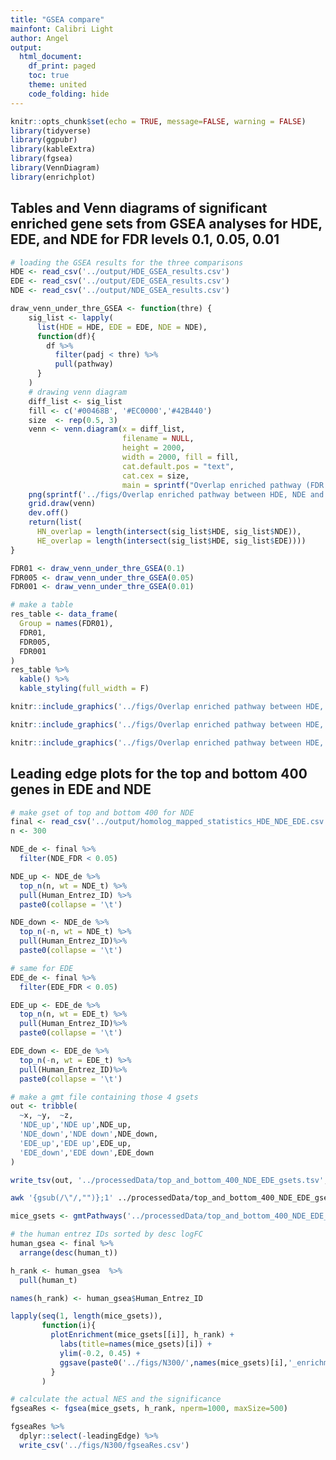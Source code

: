 ```yaml
---
title: "GSEA compare"
mainfont: Calibri Light 
author: Angel
output:
  html_document:
    df_print: paged
    toc: true
    theme: united
    code_folding: hide
---
```

```r
knitr::opts_chunk$set(echo = TRUE, message=FALSE, warning = FALSE)
library(tidyverse)
library(ggpubr)
library(kableExtra)
library(fgsea)
library(VennDiagram)
library(enrichplot)
```

## Tables and Venn diagrams of significant enriched gene sets from GSEA analyses for HDE, EDE, and NDE for FDR levels 0.1, 0.05, 0.01

```r
# loading the GSEA results for the three comparisons
HDE <- read_csv('../output/HDE_GSEA_results.csv')
EDE <- read_csv('../output/EDE_GSEA_results.csv')
NDE <- read_csv('../output/NDE_GSEA_results.csv')
```

```r

draw_venn_under_thre_GSEA <- function(thre) {
    sig_list <- lapply(
      list(HDE = HDE, EDE = EDE, NDE = NDE),
      function(df){
        df %>%
          filter(padj < thre) %>%
          pull(pathway)
      }
    )
    # drawing venn diagram
    diff_list <- sig_list
    fill <- c('#00468B', '#EC0000','#42B440')
    size  <- rep(0.5, 3)
    venn <- venn.diagram(x = diff_list, 
                         filename = NULL,
                         height = 2000,
                         width = 2000, fill = fill,
                         cat.default.pos = "text", 
                         cat.cex = size,
                         main = sprintf("Overlap enriched pathway (FDR < %s)", thre));
    png(sprintf('../figs/Overlap enriched pathway between HDE, NDE and EDE (FDR < %s).png', thre), width = 4, height = 4, units = 'in', res = 300)
    grid.draw(venn)
    dev.off()
    return(list(
      HN_overlap = length(intersect(sig_list$HDE, sig_list$NDE)),
      HE_overlap = length(intersect(sig_list$HDE, sig_list$EDE))))
}

FDR01 <- draw_venn_under_thre_GSEA(0.1)
FDR005 <- draw_venn_under_thre_GSEA(0.05)
FDR001 <- draw_venn_under_thre_GSEA(0.01)

# make a table
res_table <- data_frame(
  Group = names(FDR01),
  FDR01,
  FDR005,
  FDR001
)
res_table %>%
  kable() %>%
  kable_styling(full_width = F)
```
```r
knitr::include_graphics('../figs/Overlap enriched pathway between HDE, NDE and EDE (FDR < 0.1).png')
```
```r
knitr::include_graphics('../figs/Overlap enriched pathway between HDE, NDE and EDE (FDR < 0.05).png')
```

```r
knitr::include_graphics('../figs/Overlap enriched pathway between HDE, NDE and EDE (FDR < 0.01).png')
```

## Leading edge plots for the top and bottom 400 genes in EDE and NDE 

```r
# make gset of top and bottom 400 for NDE
final <- read_csv('../output/homolog_mapped_statistics_HDE_NDE_EDE.csv')
n <- 300

NDE_de <- final %>%
  filter(NDE_FDR < 0.05) 

NDE_up <- NDE_de %>%
  top_n(n, wt = NDE_t) %>%
  pull(Human_Entrez_ID) %>%
  paste0(collapse = '\t')

NDE_down <- NDE_de %>%
  top_n(-n, wt = NDE_t) %>%
  pull(Human_Entrez_ID)%>%
  paste0(collapse = '\t')

```

```r
# same for EDE
EDE_de <- final %>%
  filter(EDE_FDR < 0.05) 

EDE_up <- EDE_de %>%
  top_n(n, wt = EDE_t) %>%
  pull(Human_Entrez_ID)%>%
  paste0(collapse = '\t')

EDE_down <- EDE_de %>%
  top_n(-n, wt = EDE_t) %>%
  pull(Human_Entrez_ID)%>%
  paste0(collapse = '\t')
```


```r
# make a gmt file containing those 4 gsets
out <- tribble(
  ~x, ~y,  ~z,
  'NDE_up','NDE up',NDE_up,
  'NDE_down','NDE down',NDE_down,
  'EDE_up','EDE up',EDE_up,
  'EDE_down','EDE down',EDE_down
)

write_tsv(out, '../processedData/top_and_bottom_400_NDE_EDE_gsets.tsv', col_names = F , quote_escape = 'backslash')
```

```bash
awk '{gsub(/\"/,"")};1' ../processedData/top_and_bottom_400_NDE_EDE_gsets.tsv > ../processedData/top_and_bottom_400_NDE_EDE_gsets.gmt
```


```r
mice_gsets <- gmtPathways('../processedData/top_and_bottom_400_NDE_EDE_gsets.gmt')

# the human entrez IDs sorted by desc logFC
human_gsea <- final %>%
  arrange(desc(human_t))

h_rank <- human_gsea  %>%
  pull(human_t)

names(h_rank) <- human_gsea$Human_Entrez_ID
```




```r
lapply(seq(1, length(mice_gsets)), 
       function(i){
         plotEnrichment(mice_gsets[[i]], h_rank) +
           labs(title=names(mice_gsets)[i]) +
           ylim(-0.2, 0.45) +
           ggsave(paste0('../figs/N300/',names(mice_gsets)[i],'_enrichment.jpg' ))
         }
       )


```

```r
# calculate the actual NES and the significance
fgseaRes <- fgsea(mice_gsets, h_rank, nperm=1000, maxSize=500)

fgseaRes %>%
  dplyr::select(-leadingEdge) %>%
  write_csv('../figs/N300/fgseaRes.csv')
```


